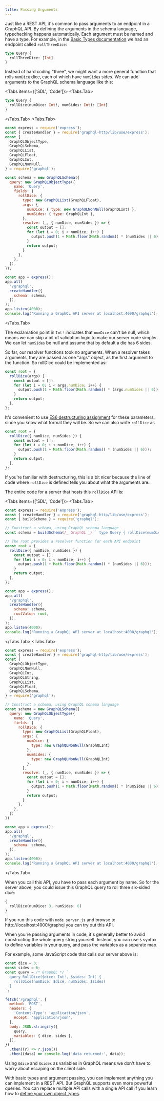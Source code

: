 ```yaml
---
title: Passing Arguments
---
```



Just like a REST API, it's common to pass arguments to an endpoint in a GraphQL API. By defining the arguments in the schema language, typechecking happens automatically. Each argument must be named and have a type. For example, in the [Basic Types documentation](./basic-types) we had an endpoint called `rollThreeDice`:

```graphql
type Query {
  rollThreeDice: [Int]
}
```

Instead of hard coding "three", we might want a more general function that rolls `numDice` dice, each of which have `numSides` sides. We can add arguments to the GraphQL schema language like this:

<Tabs items={['SDL', 'Code']}>
  <Tabs.Tab>
```graphql
type Query {
  rollDice(numDice: Int!, numSides: Int): [Int]
}
```
  </Tabs.Tab>
  <Tabs.Tab>
```js
const express = require('express');
const { createHandler } = require('graphql-http/lib/use/express');
const {
  GraphQLObjectType,
  GraphQLSchema,
  GraphQLList,
  GraphQLFloat,
  GraphQLInt,
  GraphQLNonNull,
} = require('graphql');

const schema = new GraphQLSchema({
  query: new GraphQLObjectType({
    name: 'Query',
    fields: {
      rollDice: {
        type: new GraphQLList(GraphQLFloat),
        args: {
          numDice: { type: new GraphQLNonNull(GraphQLInt) },
          numSides: { type: GraphQLInt },
        },
        resolve: (_, { numDice, numSides }) => {
          const output = [];
          for (let i = 0; i < numDice; i++) {
            output.push(1 + Math.floor(Math.random() * (numSides || 6)));
          }
          return output;
        }
      },
    },
  }),
});

const app = express();
app.all(
  '/graphql',
  createHandler({
    schema: schema,
  }),
);
app.listen(4000);
console.log('Running a GraphQL API server at localhost:4000/graphql');
```
  </Tabs.Tab>
</Tabs>

The exclamation point in `Int!` indicates that `numDice` can't be null, which means we can skip a bit of validation logic to make our server code simpler. We can let `numSides` be null and assume that by default a die has 6 sides.

So far, our resolver functions took no arguments. When a resolver takes arguments, they are passed as one "args" object, as the first argument to the function. So rollDice could be implemented as:

```js
const root = {
  rollDice(args) {
    const output = [];
    for (let i = 0; i < args.numDice; i++) {
      output.push(1 + Math.floor(Math.random() * (args.numSides || 6)));
    }
    return output;
  },
};
```

It's convenient to use [ES6 destructuring assignment](https://developer.mozilla.org/en-US/docs/Web/JavaScript/Reference/Operators/Destructuring_assignment) for these parameters, since you know what format they will be. So we can also write `rollDice` as

```js
const root = {
  rollDice({ numDice, numSides }) {
    const output = [];
    for (let i = 0; i < numDice; i++) {
      output.push(1 + Math.floor(Math.random() * (numSides || 6)));
    }
    return output;
  },
};
```

If you're familiar with destructuring, this is a bit nicer because the line of code where `rollDice` is defined tells you about what the arguments are.

The entire code for a server that hosts this `rollDice` API is:

<Tabs items={['SDL', 'Code']}>
  <Tabs.Tab>
```js
const express = require('express');
const { createHandler } = require('graphql-http/lib/use/express');
const { buildSchema } = require('graphql');

// Construct a schema, using GraphQL schema language
const schema = buildSchema(/_ GraphQL _/ ` type Query { rollDice(numDice: Int!, numSides: Int): [Int] }`);

// The root provides a resolver function for each API endpoint
const root = {
  rollDice({ numDice, numSides }) {
    const output = [];
    for (let i = 0; i < numDice; i++) {
      output.push(1 + Math.floor(Math.random() * (numSides || 6)));
    }
    return output;
  },
};

const app = express();
app.all(
  '/graphql',
  createHandler({
    schema: schema,
    rootValue: root,
  }),
);
app.listen(4000);
console.log('Running a GraphQL API server at localhost:4000/graphql');
```
  </Tabs.Tab>
  <Tabs.Tab>
```js
const express = require('express');
const { createHandler } = require('graphql-http/lib/use/express');
const {
  GraphQLObjectType,
  GraphQLNonNull,
  GraphQLInt,
  GraphQLString,
  GraphQLList,
  GraphQLFloat,
  GraphQLSchema,
} = require('graphql');

// Construct a schema, using GraphQL schema language
const schema = new GraphQLSchema({
  query: new GraphQLObjectType({
    name: 'Query',
    fields: {
      rollDice: {
        type: new GraphQLList(GraphQLFloat),
        args: {
          numDice: {
            type: new GraphQLNonNull(GraphQLInt)
          },
          numSides: {
            type: new GraphQLNonNull(GraphQLInt)
          },
        },
        resolve: (_, { numDice, numSides }) => {
          const output = [];
          for (let i = 0; i < numDice; i++) {
            output.push(1 + Math.floor(Math.random() * (numSides || 6)));
          }
          return output;
        }
      },
    },
  })
})

const app = express();
app.all(
  '/graphql',
  createHandler({
    schema: schema,
  }),
);
app.listen(4000);
console.log('Running a GraphQL API server at localhost:4000/graphql');
```
  </Tabs.Tab>
</Tabs>

When you call this API, you have to pass each argument by name. So for the server above, you could issue this GraphQL query to roll three six-sided dice:

```graphql
{
  rollDice(numDice: 3, numSides: 6)
}
```

If you run this code with `node server.js` and browse to http://localhost:4000/graphql you can try out this API.

When you're passing arguments in code, it's generally better to avoid constructing the whole query string yourself. Instead, you can use `$` syntax to define variables in your query, and pass the variables as a separate map.

For example, some JavaScript code that calls our server above is:

```js
const dice = 3;
const sides = 6;
const query = /* GraphQL */ `
  query RollDice($dice: Int!, $sides: Int) {
    rollDice(numDice: $dice, numSides: $sides)
  }
`;

fetch('/graphql', {
  method: 'POST',
  headers: {
    'Content-Type': 'application/json',
    Accept: 'application/json',
  },
  body: JSON.stringify({
    query,
    variables: { dice, sides },
  }),
})
  .then((r) => r.json())
  .then((data) => console.log('data returned:', data));
```

Using `$dice` and `$sides` as variables in GraphQL means we don't have to worry about escaping on the client side.

With basic types and argument passing, you can implement anything you can implement in a REST API. But GraphQL supports even more powerful queries. You can replace multiple API calls with a single API call if you learn how to [define your own object types](./object-types).
